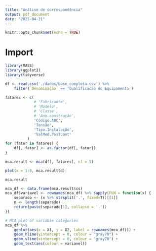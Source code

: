 ```yaml
---
title: "Análise de correspondência"
output: pdf_document
date: "2025-04-21"
---
```


```r
knitr::opts_chunk$set(echo = TRUE)
```

# Import

```r
library(MASS)
library(ggplot2)
library(tidyverse)
```
```r
df <- read.csv('./dados/base_completa.csv') %>% 
    filter(`Denominação` == 'Qualificacao do Equipamento')
```

```r
fatores <- c(
             # 'Fabricante',
             # 'Modelo',
             # 'Classe',
             # 'Ano.construção',
             'Código.ABC',
             'Tensão',
             'Tipo.Instalação',
             'ValMed.PosTCont'
          )
for (fator in fatores) {
    df[, fator] <- as.factor(df[, fator])
}
```


```r
mca.result <- mca(df[, fatores], nf = 5)
```

```r
plot(x = 1:5, mca.result$d)
```

```r
mca.result
```
```r
mca_df <- data.frame(mca.result$cs)
mca_df$variavel <- rownames(mca_df) %>% sapply(FUN = function(x) {
    separado <- (x %>% strsplit('.', fixed=T))[[1]]
    n <- length(separado)
    return(paste(separado[1], collapse = '.'))
})

# MCA plot of variable categories
mca_df %>% 
    ggplot(aes(x = X1, y = X2, label = rownames(mca_df))) + 
    geom_hline(yintercept = 0, colour = "gray70") +
    geom_vline(xintercept = 0, colour = "gray70") +
    geom_text(aes(colour = variavel))
```

